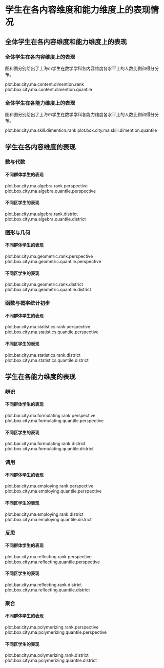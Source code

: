<!-- chapter dimention -->

\mytext

# 学生在各内容维度和能力维度上的表现情况

## 全体学生在各内容维度和能力维度上的表现

### 全体学生在各内容维度上的表现

图\ref{fig: `r gio.R$GetPlotTitle("plot.bar.city.ma.content.dimention.rank")`}和图\ref{fig: `r gio.R$GetPlotTitle("plot.box.city.ma.content.dimention.quantile")`}分别给出了上海市学生在数学学科各内容维度各水平上的人数比例和得分分布。

plot.bar.city.ma.content.dimention.rank
plot.box.city.ma.content.dimention.quantile


### 全体学生在各能力维度上的表现

图\ref{fig: `r gio.R$GetPlotTitle("plot.bar.city.ma.skill.dimention.rank")`}和图\ref{fig: `r gio.R$GetPlotTitle("plot.box.city.ma.skill.dimention.quantile")`}分别给出了上海市学生在数学学科各能力维度各水平上的人数比例和得分分布。

plot.bar.city.ma.skill.dimention.rank
plot.box.city.ma.skill.dimention.quantile


## 学生在各内容维度的表现

### 数与代数

#### 不同群体学生的表现

plot.bar.city.ma.algebra.rank.perspective
plot.box.city.ma.algebra.quantile.perspective

#### 不同区学生的表现

plot.bar.city.ma.algebra.rank.district
plot.box.city.ma.algebra.quantile.district

### 图形与几何

#### 不同群体学生的表现

plot.bar.city.ma.geometric.rank.perspective
plot.box.city.ma.geometric.quantile.perspective


#### 不同区学生的表现

plot.bar.city.ma.geometric.rank.district
plot.box.city.ma.geometric.quantile.district

### 函数与概率统计初步

#### 不同群体学生的表现

plot.bar.city.ma.statistics.rank.perspective
plot.box.city.ma.statistics.quantile.perspective

#### 不同区学生的表现

plot.bar.city.ma.statistics.rank.district
plot.box.city.ma.statistics.quantile.district


## 学生在各能力维度的表现

### 辨识

#### 不同群体学生的表现

plot.bar.city.ma.formulating.rank.perspective
plot.box.city.ma.formulating.quantile.perspective


#### 不同区学生的表现

plot.bar.city.ma.formulating.rank.district
plot.box.city.ma.formulating.quantile.district

### 调用

#### 不同群体学生的表现

plot.bar.city.ma.employing.rank.perspective
plot.box.city.ma.employing.quantile.perspective

#### 不同区学生的表现

plot.bar.city.ma.employing.rank.district
plot.box.city.ma.employing.quantile.district

### 反思

#### 不同群体学生的表现

plot.bar.city.ma.reflecting.rank.perspective
plot.box.city.ma.reflecting.quantile.perspective

#### 不同区学生的表现

plot.bar.city.ma.reflecting.rank.district
plot.box.city.ma.reflecting.quantile.district

### 聚合

#### 不同群体学生的表现

plot.bar.city.ma.polymerizing.rank.perspective
plot.box.city.ma.polymerizing.quantile.perspective


#### 不同区学生的表现

plot.bar.city.ma.polymerizing.rank.district
plot.box.city.ma.polymerizing.quantile.district

<!-- end of chapter dimention -->
